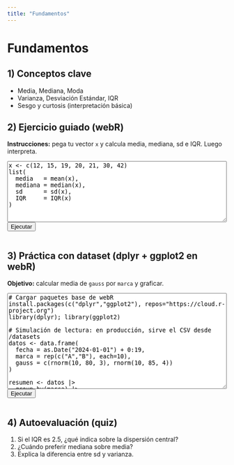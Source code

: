 ```yaml
---
title: "Fundamentos"
---
```


# Fundamentos

## 1) Conceptos clave
- Media, Mediana, Moda
- Varianza, Desviación Estándar, IQR
- Sesgo y curtosis (interpretación básica)

## 2) Ejercicio guiado (webR)
**Instrucciones:** pega tu vector `x` y calcula media, mediana, sd e IQR. Luego interpreta.

<div id="ex1">
  <textarea id="code1" style="width:100%;height:140px;">
x <- c(12, 15, 19, 20, 21, 30, 42)
list(
  media   = mean(x),
  mediana = median(x),
  sd      = sd(x),
  IQR     = IQR(x)
)
  </textarea>
  <br/>
  <button id="run1">Ejecutar</button>
  <pre id="out1"></pre>
</div>

<script type="module">
  const run1 = document.getElementById('run1');
  const code1 = document.getElementById('code1');
  const out1 = document.getElementById('out1');

  run1.onclick = async () => {
    out1.textContent = "Ejecutando...";
    const res = await window.webR.evalR(code1.value);
    const printed = await window.webR.evalR(`capture.output(str(${res}))`);
    const data = await printed.toArray();
    out1.textContent = data.join("\\n");
  };
</script>

## 3) Práctica con dataset (dplyr + ggplot2 en webR)

**Objetivo:** calcular media de `gauss` por `marca` y graficar.

<div id="ex2">
  <textarea id="code2" style="width:100%;height:220px;">
# Cargar paquetes base de webR
install.packages(c("dplyr","ggplot2"), repos="https://cloud.r-project.org")
library(dplyr); library(ggplot2)

# Simulación de lectura: en producción, sirve el CSV desde /datasets
datos <- data.frame(
  fecha = as.Date("2024-01-01") + 0:19,
  marca = rep(c("A","B"), each=10),
  gauss = c(rnorm(10, 80, 3), rnorm(10, 85, 4))
)

resumen <- datos |>
  group_by(marca) |>
  summarise(media = mean(gauss), sd = sd(gauss), .groups="drop")

print(resumen)

# Grafico simple
p <- ggplot(datos, aes(marca, gauss)) + 
  geom_boxplot() + 
  labs(title="Gauss por marca")
print(p)
  </textarea>
  <br/>
  <button id="run2">Ejecutar</button>
  <pre id="out2"></pre>
  <div id="plot2"></div>
</div>

<script type="module">
  const run2 = document.getElementById('run2');
  const code2 = document.getElementById('code2');
  const out2 = document.getElementById('out2');

  run2.onclick = async () => {
    out2.textContent = "Instalando/ejecutando (puede tardar la primera vez)...";
    // Ejecuta y captura salida textual
    const res = await window.webR.evalR(code2.value);
    const printed = await window.webR.evalR(`capture.output(print(${res}))`);
    const data = await printed.toArray();
    out2.textContent = data.join("\\n");
  };
</script>

## 4) Autoevaluación (quiz)
1. Si el IQR es 2.5, ¿qué indica sobre la dispersión central?
2. ¿Cuándo preferir mediana sobre media?
3. Explica la diferencia entre sd y varianza.